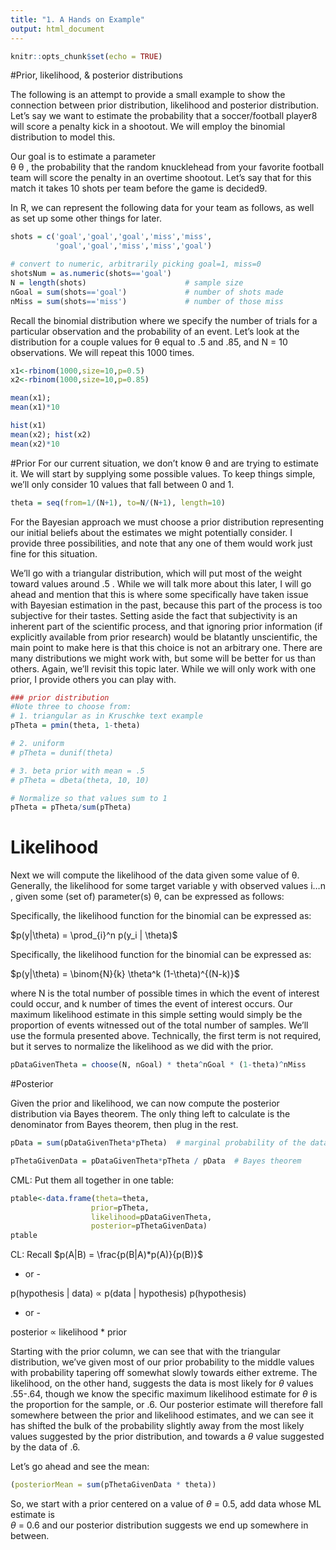 ```yaml
---
title: "1. A Hands on Example"
output: html_document
---
```


```r
knitr::opts_chunk$set(echo = TRUE)
```
#Prior, likelihood, & posterior distributions

The following is an attempt to provide a small example to show the connection between prior distribution, likelihood and posterior distribution. Let’s say we want to estimate the probability that a soccer/football player8 will score a penalty kick in a shootout. We will employ the binomial distribution to model this.

Our goal is to estimate a parameter  
θ
θ , the probability that the random knucklehead from your favorite football team will score the penalty in an overtime shootout. Let’s say that for this match it takes 10 shots per team before the game is decided9.

In R, we can represent the following data for your team as follows, as well as set up some other things for later.
```r
shots = c('goal','goal','goal','miss','miss',
          'goal','goal','miss','miss','goal')

# convert to numeric, arbitrarily picking goal=1, miss=0
shotsNum = as.numeric(shots=='goal')
N = length(shots)                      # sample size
nGoal = sum(shots=='goal')             # number of shots made
nMiss = sum(shots=='miss')             # number of those miss

```

Recall the binomial distribution where we specify the number of trials for a particular observation and the probability of an event. Let’s look at the distribution for a couple values for θ equal to .5 and .85, and N = 10 observations. We will repeat this 1000 times.



```r

x1<-rbinom(1000,size=10,p=0.5)
x2<-rbinom(1000,size=10,p=0.85)

mean(x1); 
mean(x1)*10

hist(x1)
mean(x2); hist(x2)
mean(x2)*10

```

#Prior
For our current situation, we don’t know θ and are trying to estimate it. We will start by supplying some possible values. To keep things simple, we’ll only consider 10 values that fall between 0 and 1.

```r
theta = seq(from=1/(N+1), to=N/(N+1), length=10)

```

For the Bayesian approach we must choose a prior distribution representing our initial beliefs about the estimates we might potentially consider. I provide three possibilities, and note that any one of them would work just fine for this situation. 

We’ll go with a triangular distribution, which will put most of the weight toward values around .5 . While we will talk more about this later, I will go ahead and mention that this is where some specifically have taken issue with Bayesian estimation in the past, because this part of the process is too subjective for their tastes. Setting aside the fact that subjectivity is an inherent part of the scientific process, and that ignoring prior information (if explicitly available from prior research) would be blatantly unscientific, the main point to make here is that this choice is not an arbitrary one. There are many distributions we might work with, but some will be better for us than others. Again, we’ll revisit this topic later. While we will only work with one prior, I provide others you can play with.

```r
### prior distribution
#Note three to choose from:
# 1. triangular as in Kruschke text example
pTheta = pmin(theta, 1-theta)

# 2. uniform
# pTheta = dunif(theta)

# 3. beta prior with mean = .5
# pTheta = dbeta(theta, 10, 10)

# Normalize so that values sum to 1
pTheta = pTheta/sum(pTheta) 
```

# Likelihood
Next we will compute the likelihood of the data given some value of θ. Generally, the likelihood for some target variable y with observed values
i…n , given some (set of) parameter(s) θ, can be expressed as follows:


Specifically, the likelihood function for the binomial can be expressed as:


$p(y|\theta) = \prod_{i}^n p(y_i | \theta)$

Specifically, the likelihood function for the binomial can be expressed as:


$p(y|\theta) = \binom{N}{k} \theta^k (1-\theta)^{(N-k)}$



where N is the total number of possible times in which the event of interest could occur, and k number of times the event of interest occurs. Our maximum likelihood estimate in this simple setting would simply be the proportion of events witnessed out of the total number of samples. We’ll use the formula presented above. Technically, the first term is not required, but it serves to normalize the likelihood as we did with the prior.

```r
pDataGivenTheta = choose(N, nGoal) * theta^nGoal * (1-theta)^nMiss

```

#Posterior

Given the prior and likelihood, we can now compute the posterior distribution via Bayes theorem. The only thing left to calculate is the denominator from Bayes theorem, then plug in the rest.
```r
pData = sum(pDataGivenTheta*pTheta)  # marginal probability of the data

pThetaGivenData = pDataGivenTheta*pTheta / pData  # Bayes theorem
```

CML: Put them all together in one table:
```r
ptable<-data.frame(theta=theta, 
                  prior=pTheta,   
                  likelihood=pDataGivenTheta,
                  posterior=pThetaGivenData)
ptable
```

CL: Recall
$p(A|B) = \frac{p(B|A)*p(A)}{p(B)}$

- or - 

p(hypothesis | data) $\propto$ p(data | hypothesis) p(hypothesis)

 - or -
 
 posterior $\propto$ likelihood * prior
 
 
Starting with the prior column, we can see that with the triangular distribution, we’ve given most of our prior probability to the middle values with probability tapering off somewhat slowly towards either extreme. The likelihood, on the other hand, suggests the data is most likely for $\theta$  values .55-.64, though we know the specific maximum likelihood estimate for $\theta$ is the proportion for the sample, or .6. Our posterior estimate will therefore fall somewhere between the prior and likelihood estimates, and we can see it has shifted the bulk of the probability slightly away from the most likely values suggested by the prior distribution, and towards a $\theta$ value suggested by the data of .6.

Let's go ahead and see the mean:
```r
(posteriorMean = sum(pThetaGivenData * theta))
```
So, we start with a prior centered on a value of $\theta$ = 0.5, add data whose ML estimate is  
$\theta$ = 0.6 and our posterior distribution suggests we end up somewhere in between.
